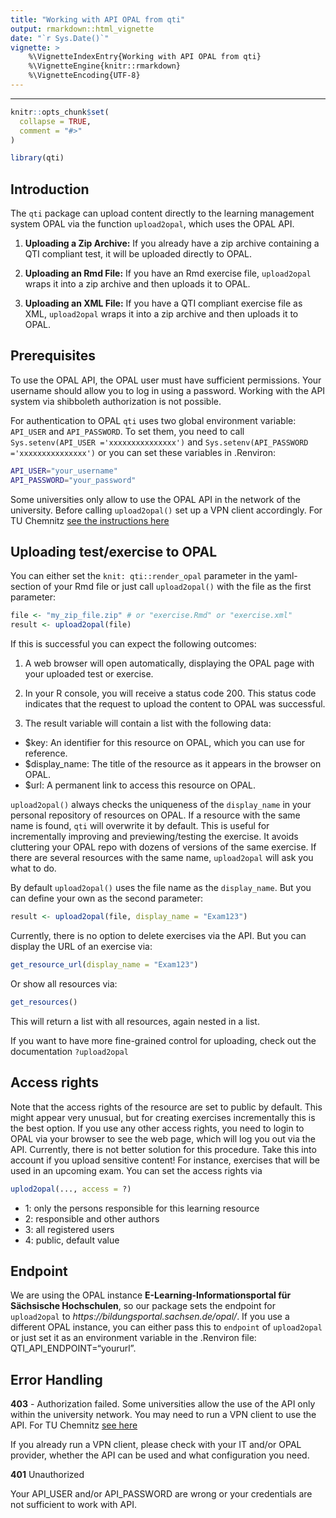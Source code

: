 ```yaml
---
title: "Working with API OPAL from qti" 
output: rmarkdown::html_vignette
date: "`r Sys.Date()`"
vignette: >
    %\VignetteIndexEntry{Working with API OPAL from qti}
    %\VignetteEngine{knitr::rmarkdown}
    %\VignetteEncoding{UTF-8}
---
```


---
```r
knitr::opts_chunk$set(
  collapse = TRUE,
  comment = "#>"
)
```
```r
library(qti)
```

## Introduction

The `qti` package can upload content directly to the learning management system OPAL via the function `upload2opal`, which uses the OPAL API.

1. **Uploading a Zip Archive:**
If you already have a zip archive containing a QTI compliant test, it will be uploaded directly to OPAL.

2. **Uploading an Rmd File:**
If you have an Rmd exercise file, `upload2opal` wraps it into a zip archive and then uploads it to OPAL.

3. **Uploading an XML File:**
If you have a QTI compliant exercise file as XML, `upload2opal` wraps it into a zip archive and then uploads it to OPAL.

## Prerequisites

To use the OPAL API, the OPAL user must have sufficient permissions. Your username should allow you to log in using a password. Working with the API system via shibboleth authorization is not possible.

For authentication to OPAL `qti` uses two global environment variable: `API_USER` and `API_PASSWORD`. To set them, you need to call `Sys.setenv(API_USER ='xxxxxxxxxxxxxxx')` and `Sys.setenv(API_PASSWORD ='xxxxxxxxxxxxxxx')` or you can set these variables in .Renviron:

```bash
API_USER="your_username"
API_PASSWORD="your_password"
```

Some universities only allow to use the OPAL API in the network of the university. Before calling `upload2opal()` set up a VPN client accordingly. 
For TU Chemnitz [see the instructions here](https://www.tu-chemnitz.de/urz/network/access/vpn.html.en#client)

## Uploading test/exercise to OPAL

You can either set the `knit: qti::render_opal` parameter in the yaml-section of your Rmd file or just call `upload2opal()` with the file as the first parameter:

```r
file <- "my_zip_file.zip" # or "exercise.Rmd" or "exercise.xml"
result <- upload2opal(file)
```

If this is successful you can expect the following outcomes:

1. A web browser will open automatically, displaying the OPAL page with your uploaded test or exercise.

2. In your R console, you will receive a status code 200. This status code indicates that the request to upload the content to OPAL was successful.

3. The result variable will contain a list with the following data:

- $key: An identifier for this resource on OPAL, which you can use for reference.
- $display_name: The title of the resource as it appears in the browser on OPAL.
- $url: A permanent link to access this resource on OPAL.

`upload2opal()` always checks the uniqueness of the `display_name` in your personal repository of resources on OPAL. If a resource with the same name is found, `qti` will overwrite it by default. This is useful for incrementally improving and previewing/testing the exercise. It avoids cluttering your OPAL repo with dozens of versions of the same exercise. If there are several resources with the same name, `upload2opal` will ask you what to do.

By default `upload2opal()` uses the file name as the `display_name`. But you can define your own as the second parameter:

```r
result <- upload2opal(file, display_name = "Exam123")
```

Currently, there is no option to delete exercises via the API. But you can display the URL of an exercise via:

```r
get_resource_url(display_name = "Exam123")
```

Or show all resources via:

```r
get_resources()
```

This will return a list with all resources, again nested in a list.
 
If you want to have more fine-grained control for uploading, check out the documentation `?upload2opal`

## Access rights

Note that the access rights of the resource are set to public by default. This might appear very unusual, but for creating exercises incrementally this is the best option. If you use any other access rights, you need to login to OPAL via your browser to see the web page, which will log you out via the API. Currently, there is not better solution for this procedure. Take this into account if you upload sensitive content! For instance, exercises that will be used in an upcoming exam. You can set the access rights via

```r
uplod2opal(..., access = ?)
```

- 1: only the persons responsible for this learning resource
- 2: responsible and other authors
- 3: all registered users
- 4: public, default value

## Endpoint

We are using the OPAL instance **E-Learning-Informationsportal für Sächsische Hochschulen**, so our package sets the endpoint for `upload2opal` to *https://bildungsportal.sachsen.de/opal/*. If you use a different OPAL instance, you can either pass this to `endpoint` of `upload2opal` or just set it as an environment variable in the .Renviron file: QTI_API_ENDPOINT="yoururl".

## Error Handling

**403** - Authorization failed. Some universities allow the use of the API only within the university network. You may need to run a VPN client to use the API. 
For TU Chemnitz [see here](https://www.tu-chemnitz.de/urz/network/access/vpn.html.en#client)

If you already run a VPN client, please check with your IT and/or OPAL provider, whether the API can be used and what configuration you need.

**401** Unauthorized

Your API_USER and/or API_PASSWORD are wrong or your credentials are not sufficient to work with API.
